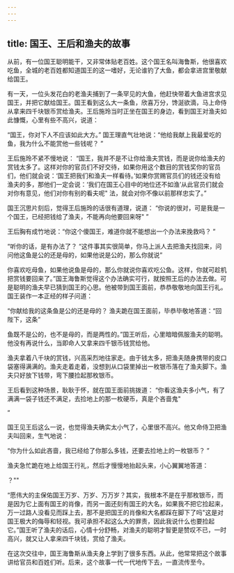 ```yaml
---
---
---
```

title: 国王、王后和渔夫的故事
---



从前，有一位国王聪明能干，又非常体贴老百姓。这个国王名叫海鲁斯，他很喜欢吃鱼，全城的老百姓都知道国王的这一嗜好，无论谁钓了大鱼，都会拿进宫里敬献给国王。

有一天，一位头发花白的老渔夫捕到了一条罕见的大鱼，他赶快带着大鱼进宫求见国王，并把它献给国王。国王看到这么大一条鱼，欣喜万分，馋涎欲滴，马上命侍从拿来四千块银币赏给渔夫。王后施玲当时正坐在国王的身边，看到国王对渔夫如此慷慨，心里有些不高兴，说道：

“国王，你对下人不应该如此大方。”
国王理直气壮地说：“他给我献上我最爱吃的鱼，我为什么不能赏他一些钱呢？
”

王后施玲不紧不慢地说：
“国王，我并不是不让你给渔夫赏钱，而是说你给渔夫的赏钱太多了。这样对你的官员们不好交待，如果你用这个数目的赏钱奖你的官员们，他们就会说：‘国王把我们和渔夫一样看待。’如果你赏赐官员们的钱还没有给渔夫的多，那他们一定会说：‘我们在国王心目中的地位还不如渔’从此官员们就会对你有意见，他们对你有别的看夫呢"
法，就会对你不像以前那样忠实了。”

国王沉思片刻后，觉得王后施玲的话很有道理，说道：
“你说的很对，可是我是一个国王，已经把钱给了渔夫，不能再向他要回来呀"
”





王后胸有成竹地说：“你这个傻国王，难道你就不能想出一个办法来挽救吗？
”

“听你的话，是有办法了？
“这件事其实很简单，你马上派人去把渔夫找回来，问问他这鱼是公的还是母的，如果他说是公的，那么你就说”

你喜欢吃母鱼，如果他说鱼是母的，那么你就说你喜欢吃公鱼。这样，你就可趁机把赏钱要回来了。”国王海鲁斯觉得这个办法确实可行，就按照王后的办法去做。可是聪明的渔夫早已猜到国王的心思。他被带到国王面前，恭恭敬敬地向国王行礼。国王装作一本正经的样子问道：

“你献给我的这条鱼是公的还是母的？
渔夫跪在国王面前，毕恭毕敬地答道：“回陛下，这条”

鱼既不是公的，也不是母的，而是两性的。”国王听后，心里暗暗佩服渔夫的聪明。他没有再说什么，当即命人又拿来四千银币钱赏给他。

渔夫拿着八千块的赏钱，兴高采烈地往家走。由于钱太多，把渔夫随身携带的皮口袋塞得满满的。渔夫走着走着，没想到从口袋里掉出一枚银币落在了渔夫脚下。渔夫只好放下钱带，弯下腰捡起那枚银币。

王后看到这种场景，耿耿于怀，就在国王面前挑拨道：
“你看这渔夫多小气，有了满满一袋子钱还不满足，去捡地上的那一枚硬币，真是个吝啬鬼"

”

国王见王后这么一说，也觉得渔夫确实太小气了，心里很不高兴。他又命侍卫把渔夫叫回来，生气地说：

“你为什么如此吝啬，我已经给了你那么多钱，还要去捡地上的一枚银币？
”

渔夫急忙跪在地上给国王行礼，然后才慢慢地抬起头来，小心翼翼地答道：

？""

“愿伟大的主保佑国王万岁、万岁、万万岁？其实，我根本不是在乎那枚银币，而是因为它上面有国王的肖像，而另一面还刻有国王的大名，如果我不把它捡起来，万一过路人没看见而踩上去，那不是把国王的肖像和大名都踩在脚下了吗"这是对国王极大的侮辱和轻视。我可承担不起这么大的罪责，因此我说什么也要捡起它。”国王听了渔夫的话后，心情十分舒畅，对渔夫的聪明才智更是赞叹不已，一时高兴，就又让人拿来四千块钱，赏给了渔夫。

在这次交往中，国王海鲁斯从渔夫身上学到了很多东西。从此，他常常把这个故事讲给官员和百姓们听。后来，这个故事一代一代地传下去，一直流传至今。